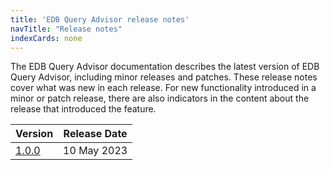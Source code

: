 ```yaml
---
title: 'EDB Query Advisor release notes'
navTitle: "Release notes"
indexCards: none
---
```

The EDB Query Advisor documentation describes the latest version of EDB Query Advisor,
including minor releases and patches. These release notes
cover what was new in each release. For new functionality introduced
in a minor or patch release, there are also indicators in the content
about the release that introduced the feature.

|           Version           | Release Date |
| --------------------------- | ------------ |
| [1.0.0](query_advisor_1.0.0_rel_notes) | 10 May 2023 |





